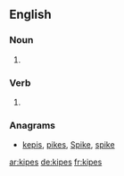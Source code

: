 ==English==

===Noun===
{{head|en|plural}}

# {{plural of|kipe|lang=en}}

===Verb===
{{head|en}}

# {{en-third-person singular of|kipe}}

===Anagrams===
* [[kepis#English|kepis]], [[pikes#English|pikes]], [[Spike#English|Spike]], [[spike#English|spike]]

[[ar:kipes]]
[[de:kipes]]
[[fr:kipes]]